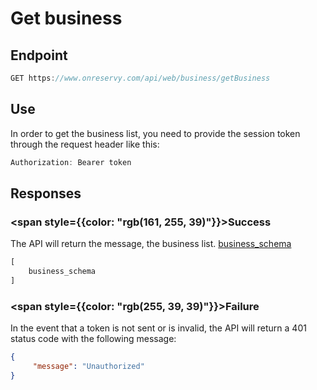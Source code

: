 # Get business

## Endpoint

```ts
GET https://www.onreservy.com/api/web/business/getBusiness
```

## Use
In order to get the business list, you need to provide the session token through the request header like this:
```ts
Authorization: Bearer token
```

## Responses

###   <span style={{color: "rgb(161, 255, 39)"}}>Success</span>
The API will return the message,  the business list. [business_schema](../../models/business##business)


```ts
[
    business_schema
]
```

### <span style={{color: "rgb(255, 39, 39)"}}>Failure</span>

In the event that a token is not sent or is invalid, the API will return a 401 status code with the following message:

```json
{
     "message": "Unauthorized"
}
```
